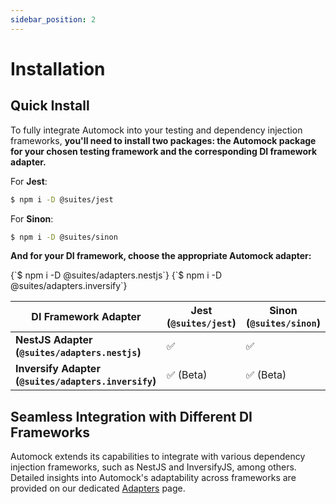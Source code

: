 ```yaml
---
sidebar_position: 2
---
```



# Installation

## Quick Install

To fully integrate Automock into your testing and dependency injection  frameworks, **you'll need to install two
packages: the Automock package for your chosen testing framework and the corresponding DI framework adapter.**

For **Jest**:

```bash npm2yarn
$ npm i -D @suites/jest
```

For **Sinon**:

```bash npm2yarn
$ npm i -D @suites/sinon
```

**And for your DI framework, choose the appropriate Automock adapter:**

<Tabs groupId="suites-adapter" className="adapters-tabs" queryString="suites-adapter">
  <TabItem attributes={{className: 'nestjs'}} value="nestjs" label="NestJS" default>
    <CodeBlock language="bash">
      {`$ npm i -D @suites/adapters.nestjs`}
    </CodeBlock>
  </TabItem>
  <TabItem attributes={{className: 'inversifyjs'}} value="inverisfyjs" label="InversifyJS">
    <CodeBlock language="bash">
      {`$ npm i -D @suites/adapters.inversify`}
    </CodeBlock>
  </TabItem>
</Tabs>

| **DI Framework Adapter**                               | **Jest (`@suites/jest`)** | **Sinon (`@suites/sinon`)** |
|--------------------------------------------------------|-----------------------------|-------------------------------|
| **NestJS Adapter (`@suites/adapters.nestjs`)**       | :white_check_mark:          | :white_check_mark:            |
| **Inversify Adapter (`@suites/adapters.inversify`)** | :white_check_mark: (Beta)   | :white_check_mark: (Beta)     |


## Seamless Integration with Different DI Frameworks

Automock extends its capabilities to integrate with various dependency injection  frameworks, such as NestJS and
InversifyJS, among others. Detailed insights into Automock's adaptability across frameworks are provided on our
dedicated [Adapters](/docs/adapters/intro) page.

